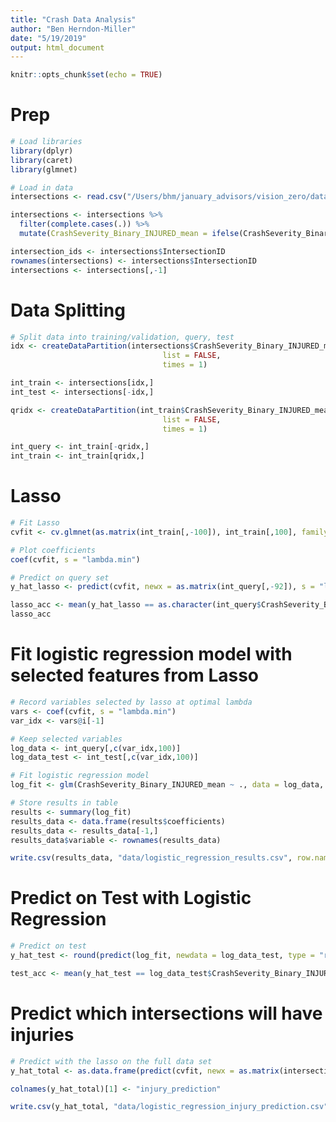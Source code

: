 ```yaml
---
title: "Crash Data Analysis"
author: "Ben Herndon-Miller"
date: "5/19/2019"
output: html_document
---
```


```r
knitr::opts_chunk$set(echo = TRUE)
```

# Prep

```r
# Load libraries
library(dplyr)
library(caret)
library(glmnet)

# Load in data
intersections <- read.csv("/Users/bhm/january_advisors/vision_zero/data/intersection_dataset_to_model.csv", header = TRUE, stringsAsFactors = FALSE)

intersections <- intersections %>%
  filter(complete.cases(.)) %>%
  mutate(CrashSeverity_Binary_INJURED_mean = ifelse(CrashSeverity_Binary_INJURED_mean == 0, 0, 1))

intersection_ids <- intersections$IntersectionID
rownames(intersections) <- intersections$IntersectionID
intersections <- intersections[,-1]
```

# Data Splitting

```r
# Split data into training/validation, query, test
idx <- createDataPartition(intersections$CrashSeverity_Binary_INJURED_mean, p = .8, 
                                  list = FALSE, 
                                  times = 1)

int_train <- intersections[idx,]
int_test <- intersections[-idx,]

qridx <- createDataPartition(int_train$CrashSeverity_Binary_INJURED_mean, p = .75, 
                                  list = FALSE, 
                                  times = 1)

int_query <- int_train[-qridx,]
int_train <- int_train[qridx,]
```

# Lasso

```r
# Fit Lasso
cvfit <- cv.glmnet(as.matrix(int_train[,-100]), int_train[,100], family = "binomial", type.measure = "class")

# Plot coefficients
coef(cvfit, s = "lambda.min")
```

```r
# Predict on query set
y_hat_lasso <- predict(cvfit, newx = as.matrix(int_query[,-92]), s = "lambda.min", type = "class")

lasso_acc <- mean(y_hat_lasso == as.character(int_query$CrashSeverity_Binary_INJURED_mean))
lasso_acc
```

# Fit logistic regression model with selected features from Lasso

```r
# Record variables selected by lasso at optimal lambda
vars <- coef(cvfit, s = "lambda.min")
var_idx <- vars@i[-1]

# Keep selected variables
log_data <- int_query[,c(var_idx,100)]
log_data_test <- int_test[,c(var_idx,100)]

# Fit logistic regression model
log_fit <- glm(CrashSeverity_Binary_INJURED_mean ~ ., data = log_data, family = "binomial")

# Store results in table
results <- summary(log_fit)
results_data <- data.frame(results$coefficients)
results_data <- results_data[-1,]
results_data$variable <- rownames(results_data)

write.csv(results_data, "data/logistic_regression_results.csv", row.names = FALSE)
```

# Predict on Test with Logistic Regression
```r
# Predict on test
y_hat_test <- round(predict(log_fit, newdata = log_data_test, type = "response"))

test_acc <- mean(y_hat_test == log_data_test$CrashSeverity_Binary_INJURED_mean)
```

# Predict which intersections will have injuries

```r
# Predict with the lasso on the full data set
y_hat_total <- as.data.frame(predict(cvfit, newx = as.matrix(intersections[,-92]), s = "lambda.min", type = "response"))

colnames(y_hat_total)[1] <- "injury_prediction"

write.csv(y_hat_total, "data/logistic_regression_injury_prediction.csv")
```
